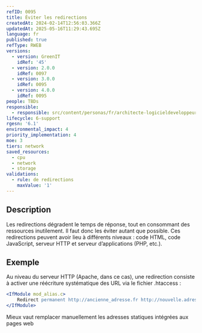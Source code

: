 ```yaml
---
refID: 0095
title: Éviter les redirections
createdAt: 2024-02-14T12:56:03.366Z
updatedAt: 2025-05-16T11:29:43.695Z
language: fr
published: true
refType: RWEB
versions:
  - version: GreenIT
    idRef: '45'
  - version: 2.0.0
    idRef: 0097
  - version: 3.0.0
    idRef: 0095
  - version: 4.0.0
    idRef: 0095
people: TBDs
responsible:
  - responsible: src/content/personas/fr/architecte-logicieldeveloppeur.mdx
lifecycle: 6-support
rgesn: '6.1'
environmental_impact: 4
priority_implementation: 4
moe: 3
tiers: network
saved_resources:
  - cpu
  - network
  - storage
validations:
  - rule: de redirections
    maxValue: '1'
---
```


## Description

Les redirections dégradent le temps de réponse, tout en consommant des ressources inutilement. Il faut donc les éviter autant que possible. Ces redirections peuvent avoir lieu à différents niveaux : code HTML, code JavaScript, serveur HTTP et serveur d’applications (PHP, etc.).

## Exemple

Au niveau du serveur HTTP (Apache, dans ce cas), une redirection consiste à activer une réécriture systématique des URL via le fichier
.htaccess :

```apache
<IfModule mod_alias.c>
    Redirect permanent http://ancienne_adresse.fr http://nouvelle.adresse.fr/
</IfModule>
```

Mieux vaut remplacer manuellement les adresses statiques intégrées aux pages web

